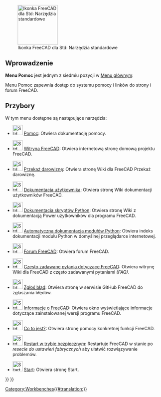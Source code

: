 <languages/>

{{Docnav/pl
|[[Std_Windows_Menu/pl|Menu Okna]]
|
|[[Std_Base/pl|Std: Narzędzia standardowe]]
|IconL=
|IconR=
|IconC=Freecad.svg
}}

[[Image:Freecad.svg|thumb|128px|Ikonka FreeCAD dla Std: Narzędzia standardowe]]

{{TOCright}}

<span id="Introduction"></span>
==Wprowadzenie==

'''Menu Pomoc''' jest jednym z siedmiu pozycji w [[Standard_Menu/pl|Menu głównym]]:

<!--Proszę zachować informacje poniżej zsynchronizowane z Std_Base, Standard_Menu, Std_File_Menu itd.-->

{{StdMenu
|
[[Std_File_Menu/pl|Plik]]
&nbsp;&nbsp;&nbsp;
[[Std_Edit_Menu/pl|Edycja]]
&nbsp;&nbsp;&nbsp;
[[Std_View_Menu/pl|Widok]]
&nbsp;&nbsp;&nbsp;
[[Std_Tools_Menu/pl|Przybory]]
&nbsp;&nbsp;&nbsp;
[[Std_Macro_Menu/pl|Makrodefinicje]]
&nbsp;&nbsp;&nbsp;
[[Std_Windows_Menu/pl|Okna]]
&nbsp;&nbsp;&nbsp;
[[Std_Help_Menu/pl|Pomoc]]
}}

<!--Proszę zachować informacje poniżej zsynchronizowane z Standard_Menu-->
Menu Pomoc zapewnia dostęp do systemu pomocy i linków do strony i forum FreeCAD.

<span id="Tools"></span>
==Przybory==

W tym menu dostępne są następujące narzędzia:

* [[File:Std_OnlineHelp.svg|32px]] [[Std_OnlineHelp/pl|Pomoc]]: Otwiera dokumentację pomocy.

* [[File:Std_FreeCADWebsite.svg|32px]] [[Std_FreeCADWebsite/pl|Witryna FreeCAD]]: Otwiera internetową stronę domową projektu FreeCAD.

* [[File:Std_FreeCADDonation.svg|32px]] [[Std_FreeCADDonation/pl|Przekaż darowiznę]]: Otwiera stronę Wiki dla FreeCAD Przekaż darowiznę.

* [[File:Std_FreeCADUserHub.svg|32px]] [[Std_FreeCADUserHub/pl|Dokumentacja użytkownika]]: Otwiera stronę Wiki dokumentacji użytkowników FreeCAD.

* [[File:Std_FreeCADPowerUserHub.svg|32px]] [[Std_FreeCADPowerUserHub/pl|Dokumentacja skryptów Python]]: Otwiera stronę Wiki z dokumentacją Power użytkowników dla programu FreeCAD.

* [[File:Std_PythonHelp.svg|32px]] [[Std_PythonHelp/pl|Automatyczna dokumentacja modułów Python]]: Otwiera indeks dokumentacji modułu Python w domyślnej przeglądarce internetowej.

* [[File:Std_FreeCADForum.svg|32px]] [[Std_FreeCADForum/pl|Forum FreeCAD]]: Otwiera forum FreeCAD.

* [[File:Std_FreeCADFAQ.svg|32px]] [[Std_FreeCADFAQ/pl|Często zadawane pytania dotyczące FreeCAD]]: Otwiera witrynę Wiki dla FreeCAD z często zadawanymi pytaniami ''(FAQ)''.

* [[File:Std_ReportBug.svg|32px]] [[Std_ReportBug/pl|Zgłoś błąd]]: Otwiera stronę w serwisie GitHub FreeCAD do zgłaszania błędów.

* [[File:Std_About.svg|32px]] [[Std_About/pl|Informacje o FreeCAD]]: Otwiera okno wyświetlające informacje dotyczące zainstalowanej wersji programu FreeCAD.

* [[File:Std_WhatsThis.svg|32px]] [[Std_WhatsThis/pl|Co to jest?]]: Otwiera stronę pomocy konkretnej funkcji FreeCAD.

* [[File:Std_RestartInSafeMode.svg|32px]] [[Std_RestartInSafeMode/pl|Restart w trybie bezpiecznym]]: Restartuje FreeCAD w stanie po ''resecie do ustawień fabrycznych'' aby ułatwić rozwiązywanie problemów. {{Version/pl|1.0}}

* [[File:Start_Start.svg|32px]] [[Start_Start/pl|Start]]: Otwiera stronę Start. {{Version/pl|1.0}}


{{Docnav/pl
|[[Std_Windows_Menu/pl|Menu Okna]]
|
|[[Std_Base/pl|Strona Startowa]]
|IconL=
|IconR=
|IconC=Freecad.svg
}}

{{Std_Base_navi{{#translation:}}}}
{{Userdocnavi{{#translation:}}}}
[[Category:Workbenches{{#translation:}}]]
